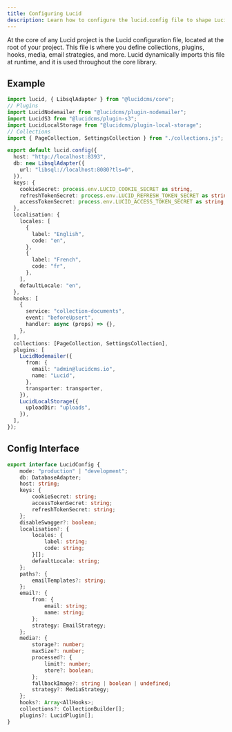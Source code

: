 ```yaml
---
title: Configuring Lucid
description: Learn how to configure the lucid.config file to shape Lucid to your content needs.
---
```


At the core of any Lucid project is the Lucid configuration file, located at the root of your project. This file is where you define collections, plugins, hooks, media, email strategies, and more. Lucid dynamically imports this file at runtime, and it is used throughout the core library.

## Example

```ts title="lucid.config.ts"
import lucid, { LibsqlAdapter } from "@lucidcms/core";
// Plugins
import LucidNodemailer from "@lucidcms/plugin-nodemailer";
import LucidS3 from "@lucidcms/plugin-s3";
import LucidLocalStorage from "@lucidcms/plugin-local-storage";
// Collections
import { PageCollection, SettingsCollection } from "./collections.js";

export default lucid.config({
  host: "http://localhost:8393",
  db: new LibsqlAdapter({
    url: "libsql://localhost:8080?tls=0",
  }),
  keys: {
    cookieSecret: process.env.LUCID_COOKIE_SECRET as string,
    refreshTokenSecret: process.env.LUCID_REFRESH_TOKEN_SECRET as string,
    accessTokenSecret: process.env.LUCID_ACCESS_TOKEN_SECRET as string,
  },
  localisation: {
    locales: [
      {
        label: "English",
        code: "en",
      },
      {
        label: "French",
        code: "fr",
      },
    ],
    defaultLocale: "en",
  },
  hooks: [
    {
      service: "collection-documents",
      event: "beforeUpsert",
      handler: async (props) => {},
    },
  ],
  collections: [PageCollection, SettingsCollection],
  plugins: [
    LucidNodemailer({
      from: {
        email: "admin@lucidcms.io",
        name: "Lucid",
      },
      transporter: transporter,
    }),
    LucidLocalStorage({
      uploadDir: "uploads",
    }),
  ],
});
```

## Config Interface

```ts
export interface LucidConfig {
	mode: "production" | "development";
	db: DatabaseAdapter;
	host: string;
	keys: {
		cookieSecret: string;
		accessTokenSecret: string;
		refreshTokenSecret: string;
	};
	disableSwagger?: boolean;
	localisation?: {
		locales: {
			label: string;
			code: string;
		}[];
		defaultLocale: string;
	};
	paths?: {
		emailTemplates?: string;
	};
	email?: {
		from: {
			email: string;
			name: string;
		};
		strategy: EmailStrategy;
	};
	media?: {
		storage?: number;
		maxSize?: number;
		processed?: {
			limit?: number;
			store?: boolean;
		};
		fallbackImage?: string | boolean | undefined;
		strategy?: MediaStrategy;
	};
	hooks?: Array<AllHooks>;
	collections?: CollectionBuilder[];
	plugins?: LucidPlugin[];
}
```